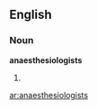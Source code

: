 ==English==

===Noun===
'''anaesthesiologists'''

# {{plural of|[[anaesthesiologist]]}}

[[ar:anaesthesiologists]]